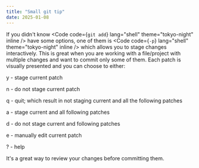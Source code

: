 ```yaml
---
title: "Small git tip"
date: 2025-01-08
---
```



If you didn't know <Code code={`git add`} lang="shell" theme="tokyo-night" inline /> have some options, one of them is <Code code={`-p`} lang="shell" theme="tokyo-night" inline /> which allows you to stage changes interactively.
This is great when you are working with a file/project with multiple changes and want to commit only some of them.
Each patch is visually presented and you can choose to either:

y - stage current patch

n - do not stage current patch

q - quit; which result in not staging current and all the following patches

a - stage current and all following patches

d - do not stage current and following patches

e - manually edit current patch

? - help

It's a great way to review your changes before committing them.
